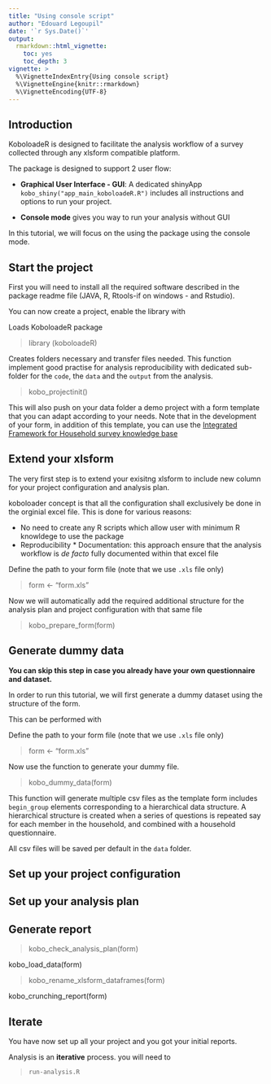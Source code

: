 ```yaml
---
title: "Using console script"
author: "Edouard Legoupil"
date: '`r Sys.Date()`'
output: 
  rmarkdown::html_vignette:
    toc: yes
    toc_depth: 3
vignette: >
  %\VignetteIndexEntry{Using console script}
  %\VignetteEngine{knitr::rmarkdown}
  %\VignetteEncoding{UTF-8}
---
```



## Introduction

KoboloadeR is designed to facilitate the analysis workflow of a survey collected through any xlsform compatible platform.

The package is designed to support 2 user flow:

 * __Graphical User Interface - GUI__: A dedicated shinyApp `kobo_shiny("app_main_koboloadeR.R")` includes all instructions and options to run your project.

 * __Console mode__ gives you way to run your analysis without GUI

In this tutorial, we will focus on the using the package using the console mode.

## Start the project

First you will need to install all the required software described in the package readme file (JAVA, R, Rtools-if on windows - and Rstudio). 

You can now create a project, enable the library with 

Loads KoboloadeR package  

> library (koboloadeR)  

Creates folders necessary and transfer files needed. This function implement good practise for analysis reproducibility with dedicated sub-folder for the `code`, the `data` and the `output` from the analysis.  

> kobo_projectinit()


This will also push on your data folder a demo project with a form template that you can adapt according to your needs. Note that in the development of your form, in addition of this template, you can use the [Integrated Framework for Household survey knowledge base](https://unhcr.github.io/Integrated-framework-household-survey)


## Extend your xlsform 

The very first step is to extend your exisitng xlsform to include new column for your project configuration and analysis plan.

koboloader concept is that all the configuration shall exclusively be done in the orginial excel file. This is done for various reasons:

 * No need to create any R scripts which allow user with minimum R knowldege to use the package
 * Reproducibility * Documentation: this approach ensure that the analysis workflow is _de facto_ fully documented within that excel file
 
Define the path to your form file (note that we use `.xls` file only) 

> form <- "form.xls"


Now we will automatically add the required additional structure for the analysis plan and project configuration with that same file 

> kobo_prepare_form(form)

## Generate dummy data

**You can skip this step in case you already have your own questionnaire and dataset.**

In order to run this tutorial, we will first generate a dummy dataset using the structure of the form. 

This can be performed with 

Define the path to your form file (note that we use `.xls` file only)  

> form <- "form.xls"

Now use the function to generate your dummy file.   

> kobo_dummy_data(form)

This function will generate multiple csv files as the template form includes `begin_group` elements corresponding to a hierarchical data structure.  A  hierarchical structure  is created  when  a  series of questions is repeated say for each member in the household, and combined with a household questionnaire. 

All csv files will be saved per default in the `data` folder.

## Set up your project configuration

## Set up your analysis plan

## Generate report

> kobo_check_analysis_plan(form)

kobo_load_data(form)

> kobo_rename_xlsform_dataframes(form) 


kobo_crunching_report(form)

## Iterate

You have now set up all your project and you got your initial reports.

Analysis is an **iterative** process. you will need to 

> `run-analysis.R`
